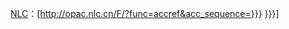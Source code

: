 [[中国国家图书馆|NLC]]：<span class="uid">[http://opac.nlc.cn/F/?func=accref&acc_sequence={{{2|{{{NLC_URL|}}}}}} {{{1|{{{NLC|}}}}}}]<noinclude>
{{documentation|template:Authority control/sub-doc}}
</noinclude>